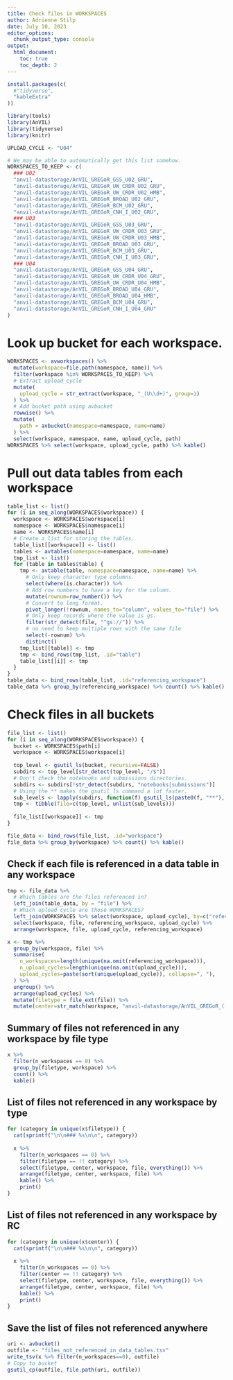 ```yaml
---
title: Check files in WORKSPACES
author: Adrienne Stilp
date: July 10, 2023
editor_options: 
  chunk_output_type: console
output:
  html_document:
    toc: true
    toc_depth: 2
---
```


```r
install.packages(c(
  #"tidyverse",
  "kableExtra"
))
```

```r
library(tools)
library(AnVIL)
library(tidyverse)
library(knitr)
```


```r
UPLOAD_CYCLE <- "U04"

# We may be able to automatically get this list somehow.
WORKSPACES_TO_KEEP <- c(
  ### U02
  "anvil-datastorage/AnVIL_GREGoR_GSS_U02_GRU",
  "anvil-datastorage/AnVIL_GREGoR_UW_CRDR_U02_GRU",
  "anvil-datastorage/AnVIL_GREGoR_UW_CRDR_U02_HMB",
  "anvil-datastorage/AnVIL_GREGoR_BROAD_U02_GRU",
  "anvil-datastorage/AnVIL_GREGoR_BCM_U02_GRU",
  "anvil-datastorage/AnVIL_GREGoR_CNH_I_U02_GRU",
  ### U03
  "anvil-datastorage/AnVIL_GREGoR_GSS_U03_GRU",
  "anvil-datastorage/AnVIL_GREGoR_UW_CRDR_U03_GRU",
  "anvil-datastorage/AnVIL_GREGoR_UW_CRDR_U03_HMB",
  "anvil-datastorage/AnVIL_GREGoR_BROAD_U03_GRU",
  "anvil-datastorage/AnVIL_GREGoR_BCM_U03_GRU",
  "anvil-datastorage/AnVIL_GREGoR_CNH_I_U03_GRU",
  ### U04
  "anvil-datastorage/AnVIL_GREGoR_GSS_U04_GRU",
  "anvil-datastorage/AnVIL_GREGoR_UW_CRDR_U04_GRU",
  "anvil-datastorage/AnVIL_GREGoR_UW_CRDR_U04_HMB",
  "anvil-datastorage/AnVIL_GREGoR_BROAD_U04_GRU",
  "anvil-datastorage/AnVIL_GREGoR_BROAD_U04_HMB",
  "anvil-datastorage/AnVIL_GREGoR_BCM_U04_GRU",
  "anvil-datastorage/AnVIL_GREGoR_CNH_I_U04_GRU"
)
```

# Look up bucket for each workspace.

```r
WORKSPACES <- avworkspaces() %>%
  mutate(workspace=file.path(namespace, name)) %>%
  filter(workspace %in% WORKSPACES_TO_KEEP) %>%
  # Extract upload_cycle
  mutate(
    upload_cycle = str_extract(workspace, "_(U\\d+)", group=1)
  ) %>%
  # Add bucket path using avbucket
  rowwise() %>%
  mutate(
    path = avbucket(namespace=namespace, name=name)
  ) %>%
  select(workspace, namespace, name, upload_cycle, path)
WORKSPACES %>% select(workspace, upload_cycle, path) %>% kable()
```

# Pull out data tables from each workspace

```r
table_list <- list()
for (i in seq_along(WORKSPACES$workspace)) {
  workspace <- WORKSPACES$workspace[i]
  namespace <- WORKSPACES$namespace[i]
  name <- WORKSPACES$name[i]
  # Create a list for storing the tables.
  table_list[[workspace]] <- list()
  tables <- avtables(namespace=namespace, name=name)
  tmp_list <- list()
  for (table in tables$table) {
    tmp <- avtable(table, namespace=namespace, name=name) %>%
      # Only keep character type columns.
      select(where(is.character)) %>%
      # Add row numbers to have a key for the column.
      mutate(rownum=row_number()) %>%
      # Convert to long format.
      pivot_longer(!rownum, names_to="column", values_to="file") %>%
      # Only keep records where the value is gs.
      filter(str_detect(file, "^gs://")) %>%
      # no need to keep multiple rows with the same file
      select(-rownum) %>%
      distinct()
    tmp_list[[table]] <- tmp
    tmp <- bind_rows(tmp_list, .id="table")
    table_list[[i]] <- tmp
  }
}
table_data <- bind_rows(table_list, .id="referencing_workspace")
table_data %>% group_by(referencing_workspace) %>% count() %>% kable()
```

# Check files in all buckets

```r
file_list <- list()
for (i in seq_along(WORKSPACES$workspace)) {
  bucket <- WORKSPACES$path[i]
  workspace <- WORKSPACES$workspace[i]
  
  top_level <- gsutil_ls(bucket, recursive=FALSE)
  subdirs <- top_level[str_detect(top_level, "/$")]
  # Don't check the notebooks and submissions directories.
  subdirs <- subdirs[!str_detect(subdirs, "notebooks|submissions")]
  # Using the ** makes the gsutil_ls command a lot faster.
  sub_levels <- lapply(subdirs, function(f) gsutil_ls(paste0(f, "**"), recursive=TRUE))
  tmp <- tibble(file=c(top_level, unlist(sub_levels)))
  
  file_list[[workspace]] <- tmp
}

file_data <- bind_rows(file_list, .id="workspace")
file_data %>% group_by(workspace) %>% count() %>% kable()
```

## Check if each file is referenced in a data table in any workspace

```r
tmp <- file_data %>%
  # Which tables are the files referenced in?
  left_join(table_data, by = "file") %>%
  # Which upload cycle are those WORKSPACES?
  left_join(WORKSPACES %>% select(workspace, upload_cycle), by=c("referencing_workspace"="workspace")) %>%
  select(workspace, file, referencing_workspace, upload_cycle) %>%
  arrange(workspace, file, upload_cycle, referencing_workspace)
```

```r
x <- tmp %>% 
  group_by(workspace, file) %>%
  summarise(
    n_workspaces=length(unique(na.omit(referencing_workspace))),
    n_upload_cycles=length(unique(na.omit(upload_cycle))),
    upload_cycles=paste(sort(unique(upload_cycle)), collapse=", "),
  ) %>%
  ungroup() %>%
  arrange(upload_cycles) %>%
  mutate(filetype = file_ext(file)) %>%
  mutate(center=str_match(workspace, "anvil-datastorage/AnVIL_GREGoR_([A-Z_]+?)_U")[,2])
```

## Summary of files not referenced in any workspace by file type

```r
x %>%
  filter(n_workspaces == 0) %>%
  group_by(filetype, workspace) %>%
  count() %>%
  kable()
```

## List of files not referenced in any workspace by type {.tabset}

```r
for (category in unique(x$filetype)) {
  cat(sprintf("\n\n### %s\n\n", category))
    
  x %>%
    filter(n_workspaces == 0) %>%
    filter(filetype == !! category) %>%
    select(filetype, center, workspace, file, everything()) %>%
    arrange(filetype, center, workspace, file) %>%
    kable() %>%
    print()
}
```

## List of files not referenced in any workspace by RC {.tabset}

```r
for (category in unique(x$center)) {
  cat(sprintf("\n\n### %s\n\n", category))
    
  x %>%
    filter(n_workspaces == 0) %>%
    filter(center == !! category) %>%
    select(filetype, center, workspace, file, everything()) %>%
    arrange(filetype, center, workspace, file) %>%
    kable() %>%
    print()
}
```
## Save the list of files not referenced anywhere

```r
uri <- avbucket()
outfile <- "files_not_referenced_in_data_tables.tsv"
write_tsv(x %>% filter(n_workspaces==0), outfile)
# Copy to bucket
gsutil_cp(outfile, file.path(uri, outfile))
```
